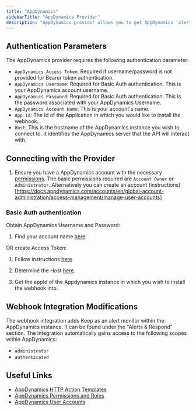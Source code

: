 ```yaml
---
title: "AppDynamics"
sidebarTitle: "AppDynamics Provider"
description: "AppDynamics provider allows you to get AppDynamics `alerts/actions` via webhook installation"
---
```


## Authentication Parameters
The AppDynamics provider requires the following authentication parameter:

- `AppDynamics Access Token`: Required if username/password is not provided for Bearer token authentication.
- `AppDynamics Username`: Required for Basic Auth authentication. This is your AppDynamics account username.
- `AppDynamics Password`: Required for Basic Auth authentication. This is the password associated with your AppDynamics Username.
- `AppDynamics Account Name`: This is your account's name.
- `App Id`: The Id of the Application in which you would like to install the webhook.
- `Host`: This is the hostname of the AppDynamics instance you wish to connect to. It identifies the AppDynamics server that the API will interact with.

## Connecting with the Provider
1. Ensure you have a AppDynamics account with the necessary [permissions](https://docs.appdynamics.com/accounts/en/cisco-appdynamics-on-premises-user-management/roles-and-permissions). The basic permissions required are `Account Owner` or `Administrator`. Alternatively you can create an account (instructions)[https://docs.appdynamics.com/accounts/en/global-account-administration/access-management/manage-user-accounts]

### Basic Auth authentication

Obtain AppDynamics Username and Password:
1. Find your account name [here](https://accounts.appdynamics.com/overview).

OR create Access Token:
1. Follow instructions [here](https://docs.appdynamics.com/appd/23.x/latest/en/extend-appdynamics/appdynamics-apis/api-clients)

1. Determine the Host [here](https://accounts.appdynamics.com/overview).
2. Get the appId of the Appdynamics instance in which you wish to install the webhook into.

## Webhook Integration Modifications

The webhook integration adds Keep as an alert monitor within the AppDynamics instance. It can be found under the "Alerts & Respond" section.
The integration automatically gains access to the following scopes within AppDynamics:
- `administrator`
- `authenticated`


## Useful Links

- [AppDynamics HTTP Action Templates](https://docs.appdynamics.com/appd/24.x/24.3/en/extend-cisco-appdynamics/cisco-appdynamics-apis/configuration-import-and-export-api#id-.ConfigurationImportandExportAPIv24.2-ImportHTTPActionTemplatesintoanAccount)
- [AppDynamics Permissions and Roles](https://docs.appdynamics.com/accounts/en/cisco-appdynamics-on-premises-user-management/roles-and-permissions)
- [AppDynamics User Accounts](https://docs.appdynamics.com/accounts/en/global-account-administration/access-management/manage-user-accounts)

